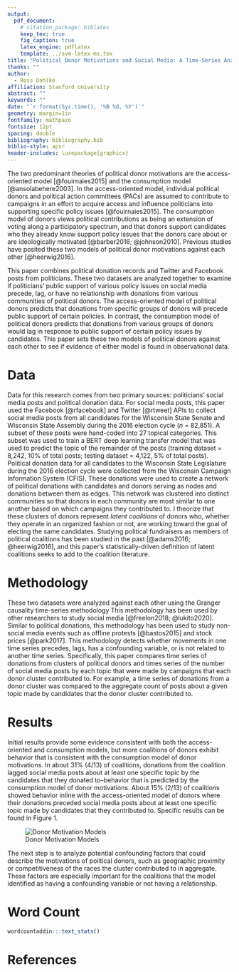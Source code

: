 ```yaml
---
output:
  pdf_document:
    # citation_package: biblatex
    keep_tex: true
    fig_caption: true
    latex_engine: pdflatex
    template: ../svm-latex-ms.tex
title: "Political Donor Motivations and Social Media: A Time-Series Analysis"
thanks: ""
author:
  - Ross Dahlke
affiliation: Stanford University
abstract: ""
keywords: ""
date: "`r format(Sys.time(), '%B %d, %Y')`"
geometry: margin=1in
fontfamily: mathpazo
fontsize: 12pt
spacing: double
bibliography: bibliography.bib
biblio-style: apsr
header-includes: \usepackage{graphicx}
---
```


The two predominant theories of political donor motivations are the access-oriented model [@fouirnaies2015] and the consumption model [@ansolabehere2003].  In the access-oriented model, individual political donors and political action committees (PACs) are assumed to contribute to campaigns in an effort to acquire access and influence politicians into supporting specific policy issues [@fouirnaies2015]. The consumption model of donors views political contributions as being an extension of voting along a participatory spectrum, and that donors support candidates who they already know support policy issues that the donors care about or are ideologically motivated [@barber2016; @johnson2010]. Previous studies have posited these two models of political donor motivations against each other [@heerwig2016]. 

This paper combines political donation records and Twitter and Facebook posts from politicians. These two datasets are analyzed together to examine if politicians' public support of various policy issues on social media precede, lag, or have no relationship with donations from various communities of political donors. The access-oriented model of political donors predicts that donations from specific groups of donors will precede public support of certain policies. In contrast, the consumption model of political donors predicts that donations from various groups of donors would lag in response to public support of certain policy issues by candidates. This paper sets these two models of political donors against each other to see if evidence of either model is found in observational data.

# Data

Data for this research comes from two primary sources: politicians' social media posts and political donation data. For social media posts, this paper used the Facebook [@rfacebook] and Twitter [@rtweet] APIs to collect social media posts from all candidates for the Wisconsin State Senate and Wisconsin State Assembly during the 2016 election cycle (_n_ = 82,851). A subset of these posts were hand-coded into 27 topical categories. This subset was used to train a BERT deep learning transfer model that was used to predict the topic of the remainder of the posts (training dataset = 8,242, 10% of total posts; testing dataset = 4,122, 5% of total posts). Political donation data for all candidates to the Wisconsin State Legislature during the 2016 election cycle were collected from the Wisconsin Campaign Information System (CFIS). These donations were used to create a network of political donations with candidates and donors serving as nodes and donations between them as edges. This network was clustered into distinct communities so that donors in each community are most similar to one another based on which campaigns they contributed to. I theorize that these clusters of donors represent _latent coalitions_ of donors who, whether they operate in an organized fashion or not, are working toward the goal of electing the same candidates. Studying political fundraisers as members of political coalitions has been studied in the past [@adams2016; @heerwig2016], and this paper's statistically-driven definition of latent coalitions seeks to add to the coalition literature.

# Methodology

These two datasets were analyzed against each other using the Granger causality time-series methodology This methodology has been used by other researchers to study social media [@freelon2018; @lukito2020]. Similar to political donations, this methodology has been used to study non-social media events such as offline protests [@bastos2015] and stock prices [@park2017]. This methodology detects whether movements in one time series precedes, lags, has a confounding variable, or is not related to another time series. Specifically, this paper compares time series of donations from clusters of political donors and times series of the number of social media posts by each topic that were made by campaigns that each donor cluster contributed to. For example, a time series of donations from a donor cluster was compared to the aggregate count of posts about a given topic made by candidates that the donor cluster contributed to. 

# Results

Initial results provide some evidence consistent with both the access-oriented and consumption models, but more coalitions of donors exhibit behavior that is consistent with the consumption model of donor motivations. In about 31% (4/13) of coalitions, donations from the coalition lagged social media posts about at least one specific topic by the candidates that they donated to--behavior that is predicted by the consumption model of donor motivations. About 15% (2/13) of coalitions showed behavior inline with the access-oriented model of donors where their donations preceded social media posts about at least one specific topic made by candidates that they contributed to. Specific results can be found in Figure 1. 

![Donor Motivation Models](../tables_and_figures/aejmc_abstract_1.jpg)

The next step is to analyze potential confounding factors that could describe the motivations of political donors, such as geographic proximity or competitiveness of the races the cluster contributed to in aggregate. These factors are especially important for the coalitions that the model identified as having a confounding variable or not having a relationship.

# Word Count

```r
wordcountaddin:::text_stats()
```

# References